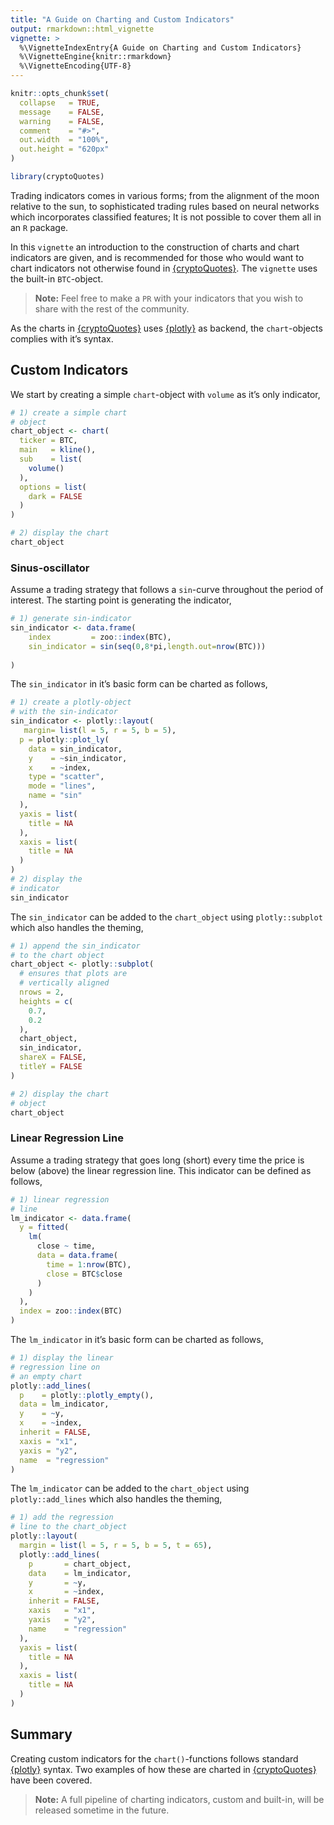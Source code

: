 ```yaml
---
title: "A Guide on Charting and Custom Indicators"
output: rmarkdown::html_vignette
vignette: >
  %\VignetteIndexEntry{A Guide on Charting and Custom Indicators}
  %\VignetteEngine{knitr::rmarkdown}
  %\VignetteEncoding{UTF-8}
---
```


```r
knitr::opts_chunk$set(
  collapse   = TRUE,
  message    = FALSE,
  warning    = FALSE,
  comment    = "#>",
  out.width  = "100%",
  out.height = "620px" 
)
```

```r
library(cryptoQuotes)
```

Trading indicators comes in various forms; from the alignment of the moon relative to the sun, to sophisticated trading rules based on neural networks which incorporates classified features; It is not possible to cover them all in an `R` package.

In this `vignette` an introduction to the construction of charts and chart indicators are given, and is recommended for those who would want to chart indicators not otherwise found in [{cryptoQuotes}](https://serkor1.github.io/cryptoQuotes/). The `vignette` uses the built-in `BTC`-object.

> **Note:** Feel free to make a `PR` with your indicators that you wish to share with the
> rest of the community.

As the charts in [{cryptoQuotes}](https://serkor1.github.io/cryptoQuotes/) uses [{plotly}](https://github.com/plotly) as backend, the `chart`-objects complies with it's syntax.

## Custom Indicators 

We start by creating a simple `chart`-object with `volume` as it's only indicator,

```r
# 1) create a simple chart
# object
chart_object <- chart(
  ticker = BTC,
  main   = kline(),
  sub    = list(
    volume()
  ),
  options = list(
    dark = FALSE
  )
)

# 2) display the chart
chart_object
```

### Sinus-oscillator

Assume a trading strategy that follows a `sin`-curve throughout the period of interest. The starting point is generating the indicator,

```r
# 1) generate sin-indicator
sin_indicator <- data.frame(
    index         = zoo::index(BTC),
    sin_indicator = sin(seq(0,8*pi,length.out=nrow(BTC)))
  
)
```

The `sin_indicator` in it's basic form can be charted as follows,

```r
# 1) create a plotly-object
# with the sin-indicator
sin_indicator <- plotly::layout(
   margin= list(l = 5, r = 5, b = 5),
  p = plotly::plot_ly(
    data = sin_indicator,
    y    = ~sin_indicator,
    x    = ~index,
    type = "scatter",
    mode = "lines",
    name = "sin"
  ),
  yaxis = list(
    title = NA
  ),
  xaxis = list(
    title = NA
  )
)
# 2) display the 
# indicator
sin_indicator
```

The `sin_indicator` can be added to the `chart_object` using `plotly::subplot` which also handles the theming,

```r
# 1) append the sin_indicator
# to the chart object
chart_object <- plotly::subplot(
  # ensures that plots are 
  # vertically aligned
  nrows = 2,
  heights = c(
    0.7,
    0.2
  ),
  chart_object,
  sin_indicator,
  shareX = FALSE,
  titleY = FALSE
)

# 2) display the chart
# object
chart_object
```

### Linear Regression Line

Assume a trading strategy that goes long (short) every time the price is below (above) the linear regression line. This indicator can be defined as follows,

```r
# 1) linear regression
# line
lm_indicator <- data.frame(
  y = fitted(
    lm(
      close ~ time,
      data = data.frame(
        time = 1:nrow(BTC),
        close = BTC$close
      )
    )
  ),
  index = zoo::index(BTC)
)
```

The `lm_indicator` in it's basic form can be charted as follows,

```r
# 1) display the linear
# regression line on
# an empty chart
plotly::add_lines(
  p    = plotly::plotly_empty(),
  data = lm_indicator,
  y    = ~y,
  x    = ~index,
  inherit = FALSE,
  xaxis = "x1",
  yaxis = "y2",
  name  = "regression"
)
```

The `lm_indicator` can be added to the `chart_object` using `plotly::add_lines` which also handles the theming,

```r
# 1) add the regression
# line to the chart_object
plotly::layout(
  margin = list(l = 5, r = 5, b = 5, t = 65),
  plotly::add_lines(
    p       = chart_object,
    data    = lm_indicator,
    y       = ~y,
    x       = ~index,
    inherit = FALSE,
    xaxis   = "x1",
    yaxis   = "y2",
    name    = "regression"
  ),
  yaxis = list(
    title = NA
  ),
  xaxis = list(
    title = NA
  )
)
```

## Summary

Creating custom indicators for the `chart()`-functions follows standard [{plotly}](https://github.com/plotly) syntax. Two examples of how these are charted in [{cryptoQuotes}](https://serkor1.github.io/cryptoQuotes/) have been covered.

> **Note:** A full pipeline of charting indicators, custom and built-in, will be released sometime in the future.
